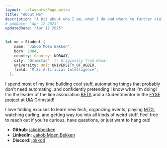 ```yaml
---
layout: ../layouts/Page.astro
title: "About Me"
description: "A bit about who I am, what I do and where to further stalk me!"
# pubDate: "Apr 12 2025"
updatedDate: "Apr 12 2025"
---
```


```rust
let me = Student {
    name: "Jakob Moen Bekken",
    born: 2004,
    country: Country::NORWAY,
    city: "Grimstad"  // Originally from Hamar
    university: Uni::UNIVERSITY_OF_AGDER,
    field: "M.Sc Artificial Intelligence",
  };
```

I spend most of my time building cool stuff, automating things that probably don't need automating, and confidently pretending I know what I'm doing! I'm the leader of the line association [BETA](https://www.linkedin.com/company/beta-engineering-technology-association) and a studentmentor in the [FYSE project](https://www.uia.no/om-uia/fakultet/teknologi-og-realfag/studentmentorordning/) at <abbr title="University of Agder">UiA</abbr> Grimstad!

I love finding excuses to learn new tech, organizing events, playing <abbr title="Magic: The Gathering">MTG</abbr>, watching curling, and getting way too into all kinds of weird stuff. Feel free to reach out if you're curious, have questions, or just want to hang out!
- **Github**: [jakobbekken](https://github.com/jakobbekken)
- **LinkedIn**: [Jakob Moen Bekken](https://www.linkedin.com/in/jakob-moen-bekken-52643927a/)
- **Discord**: [jokko4](https://discordapp.com/users/272083939437445120)